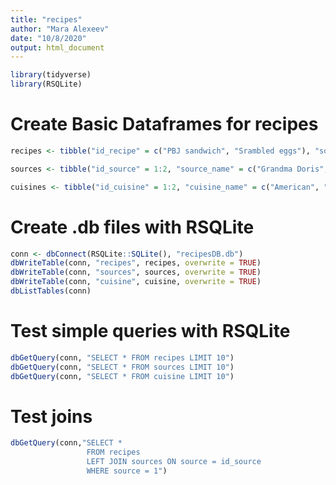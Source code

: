 ```yaml
---
title: "recipes"
author: "Mara Alexeev"
date: "10/8/2020"
output: html_document
---
```

```r

library(tidyverse)
library(RSQLite)

```


# Create Basic Dataframes for recipes
```r
recipes <- tibble("id_recipe" = c("PBJ sandwich", "Srambled eggs"), "source"= 1:2, "cusine" = c(1, 2))

sources <- tibble("id_source" = 1:2, "source_name" = c("Grandma Doris", "Grandma Tamara"))

cuisines <- tibble("id_cuisine" = 1:2, "cuisine_name" = c("American", "Russian"))
```

# Create .db files with RSQLite
```r
conn <- dbConnect(RSQLite::SQLite(), "recipesDB.db")
dbWriteTable(conn, "recipes", recipes, overwrite = TRUE)
dbWriteTable(conn, "sources", sources, overwrite = TRUE)
dbWriteTable(conn, "cuisine", cuisine, overwrite = TRUE)
dbListTables(conn)
```
# Test simple queries with RSQLite
```r
dbGetQuery(conn, "SELECT * FROM recipes LIMIT 10")
dbGetQuery(conn, "SELECT * FROM sources LIMIT 10")
dbGetQuery(conn, "SELECT * FROM cuisine LIMIT 10")
```
# Test joins
```r
dbGetQuery(conn,"SELECT * 
                 FROM recipes
                 LEFT JOIN sources ON source = id_source
                 WHERE source = 1")
```

